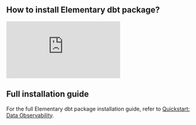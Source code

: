 ## How to install Elementary dbt package?

<Frame>
  <iframe
    src="https://www.loom.com/embed/5cf1aaa0708f43a993f8a2945473c7ac"
    frameborder="0"
    webkitallowfullscreen
    mozallowfullscreen
    allowfullscreen
    class="w-full h-64"
  ></iframe>
</Frame>

## Full installation guide

For the full Elementary dbt package installation guide, refer to [Quickstart: Data Observability](../quickstart).
